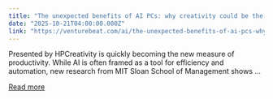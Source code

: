 ```yaml
---
title: "The unexpected benefits of AI PCs: why creativity could be the new productivity"
date: "2025-10-21T04:00:00.000Z"
link: "https://venturebeat.com/ai/the-unexpected-benefits-of-ai-pcs-why-creativity-could-be-the-new"
---
```


Presented by HPCreativity is quickly becoming the new measure of productivity. While AI is often framed as a tool for efficiency and automation, new research from MIT Sloan School of Management shows ...

[Read more](https://venturebeat.com/ai/the-unexpected-benefits-of-ai-pcs-why-creativity-could-be-the-new)
